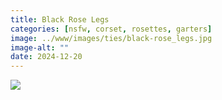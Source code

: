 ```yaml
---
title: Black Rose Legs
categories: [nsfw, corset, rosettes, garters]
image: ../www/images/ties/black-rose_legs.jpg
image-alt: ""
date: 2024-12-20
---
```



![](../www/images/ties/black-rose_legs.jpg)

